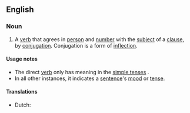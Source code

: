 {{also|direct-verb}}
==English==

===Noun===
{{examples-right|
* "He ''listens'' to the radio." ([[third-person singular]]; [[active]] [[indicative]] [[present simple]])
* "He ''has'' been listening to the radio." ([[third-person singular]]; [[active]] [[indicative]] [[present perfect progressive]]/[[present perfect continuous]])
* "He ''will'' have been listening to the radio." ([[third-person singular]]; [[active]] [[indicative]] [[future perfect progressive]]/[[future perfect continuous]])
}}
{{en-noun|head=[[direct]] [[verb]]}}

# {{grammar}} A [[verb]] that agrees in [[person]] and [[number]] with the [[subject]] of a [[clause]], by [[conjugation]]. Conjugation is a form of [[inflection]].

====Usage notes====
* The direct [[verb]] only has meaning in the [[simple tense]]s .
* In all other instances, it indicates a [[sentence]]'s [[mood]] or [[tense]].

====Translations====
{{trans-top|A verb that agrees in person and number with the subject of a clause, by conjugation}}
* Dutch: {{t|nl|persoonsvorm|m}}
{{trans-mid}}
{{trans-bottom}}
